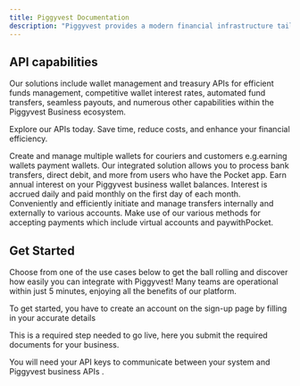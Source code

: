 ```yaml
---
title: Piggyvest Documentation
description: "Piggyvest provides a modern financial infrastructure tailored for businesses and developers who need banking and financial services."
---
```


## API capabilities

Our solutions include wallet management and treasury APIs for efficient funds management, competitive wallet interest rates, automated fund transfers, seamless payouts, and numerous other capabilities within the Piggyvest Business ecosystem. <br />

Explore our APIs today. Save time, reduce costs, and enhance your financial efficiency.

<CardGroup cols={2}>
    <Card
    title="Wallet Management APIs "
    icon="wallet"
    href="/accept-payments/wallets/wallet-overview"
  >
Create and manage multiple wallets for couriers and customers e.g.earning wallets payment wallets.  
</Card>

<Card title="Pay with Pocket" icon="get-pocket" href="/accept-payments/accept-payments-overview#1-pay-with-pocket"> 
Our integrated solution allows you to process bank transfers, direct debit, and more from users who have the Pocket app.
 </Card>

<Card title="Competitive Wallet Interest Rates" icon="coins" href="/accept-payments/wallets/wallet-overview#interest-management">
  Earn annual interest on your Piggyvest business wallet balances. Interest is accrued daily and paid monthly on the first day of each month. 
</Card>

<Card title="Transfers" icon="money-bill-transfer" href="/transfers/transfer-overview">
 Conveniently and efficiently initiate and manage transfers internally and externally to various accounts.
</Card>

<Card title="Accept Payments" icon="money-bill-wave" href="/accept-payments/accept-payments-overview"> 
Make use of our various methods for accepting payments which include virtual accounts and paywithPocket.
</Card>

</CardGroup>

## Get Started

Choose from one of the use cases below to get the ball rolling and discover how easily you can integrate with Piggyvest! Many teams are operational within just 5 minutes, enjoying all the benefits of our platform.

<CardGroup cols={2}>
  <Card
    title="Sign Up"
    icon="right-to-bracket"
    href="https://dashboard.piggyvest.business/signup"
  >
To get started, you have to create an account on the sign-up page by filling in your accurate details 
</Card>
  <Card
    title="Complete KYC"
    icon="user-check"
    href="/bank-transfers"
  >

This is a required step needed to go live, here you submit the required documents for your business.

</Card>
  <Card
    title="Get your API keys"
    icon="key"
    href="/get-started/authentication"
  >
You will need your API keys to communicate between your system and Piggyvest business APIs .
  </Card>

</CardGroup>
